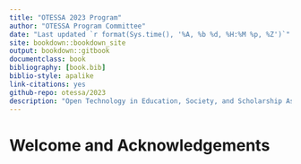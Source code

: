 ```yaml
--- 
title: "OTESSA 2023 Program"
author: "OTESSA Program Committee"
date: "Last updated `r format(Sys.time(), '%A, %b %d, %H:%M %p, %Z')`"
site: bookdown::bookdown_site
output: bookdown::gitbook
documentclass: book
bibliography: [book.bib]
biblio-style: apalike
link-citations: yes
github-repo: otessa/2023
description: "Open Technology in Education, Society, and Scholarship Association"
---
```


# Welcome and Acknowledgements {-}
